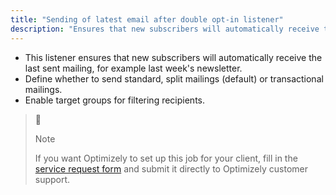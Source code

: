 ```yaml
---
title: "Sending of latest email after double opt-in listener"
description: "Ensures that new subscribers will automatically receive the last sent mailing, for example last week's newsletter."
---
```


* This listener ensures that new subscribers will automatically receive the last sent mailing, for example last week's newsletter.
* Define whether to send standard, split mailings (default) or transactional mailings.
* Enable target groups for filtering recipients.

> 📘
> 
> Note
> 
> If you want Optimizely to set up this job for your client, fill in the [service request form](https://world.optimizely.com/service-request-forms/dispatch-of-latest-email-after-double-opt-in-form/) and submit it directly to Optimizely customer support.